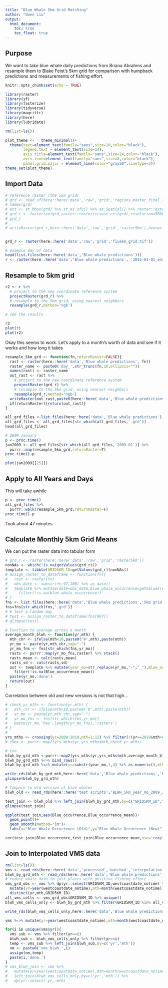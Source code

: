 ```yaml
---
title: "Blue Whale 5km Grid Matching"
author: "Owen Liu"
output: 
  html_document:
    toc: true
    toc_float: true
---
```


## Purpose

We want to take blue whale daily predictions from Briana Abrahms and resample them to Blake Feist's 5km grid for comparison with humpback predictions and measurements of fishing effort.

```r
knitr::opts_chunk$set(echo = TRUE)
```

```r
library(raster)
library(sf)
library(fasterize)
library(tidyverse)
library(magrittr)
library(here)
library(lubridate)

rm(list=ls())

plot_theme <-   theme_minimal()+
  theme(text=element_text(family="sans",size=10,color="black"),
        legend.text = element_text(size=14),
        axis.title=element_text(family="sans",size=14,color="black"),
        axis.text=element_text(family="sans",size=8,color="black"),
        panel.grid.major = element_line(color="gray50",linetype=3))
theme_set(plot_theme)
```

## Import Data

```r
# reference raster (the 5km grid)
# grd <- read_sf(here::here('data','raw','grid','regions_master_final_lamb.shp'))
# names(grd)
# ext <- st_bbox(grd) %>% st_as_sfc() %>% as_Spatial() %>% raster::extent()
# grd_r <- fasterize(grd,raster::raster(crs=st_crs(grd),resolution=5000,ext=ext),field="GRID5KM_ID")
# grd_r
# 
# writeRaster(grd_r,here::here('data','raw','grid','raster5km'),overwrite=T)


grd_r <- raster(here::here('data','raw','grid','fivekm_grid.tif'))

# example day of data
head(list.files(here::here('data','Blue whale predictions')))
r <- raster(here::here('data','Blue whale predictions', '2015-01-01_ensemble.grd'))

```

## Resample to 5km grid

```r
r2 <- r %>% 
  # project to the new coordinate reference system
  projectRaster(grd_r) %>% 
  # resample to the 5km grid, using nearest neighbors
  resample(grd_r,method='ngb')

# see the results

r2
plot(r)
plot(r2)
```

Okay this seems to work. Let's apply to a month's worth of data and see if it works and how long it takes

```r
resample_5km_grd <- function(fn,returnRaster=FALSE){
  rast <- raster(here::here('data','Blue whale predictions', fn))
  raster_name <- paste0('day_',str_trunc(fn,10,ellipsis=""))
  names(rast) <- raster_name
  out_rast <- rast %>% 
    # project to the new coordinate reference system
    projectRaster(grd_r) %>% 
    # resample to the 5km grid, using nearest neighbors
    resample(grd_r,method='ngb')
  writeRaster(out_rast,paste0(here::here('data','Blue whale predictions','5km grid rasters'),'/',raster_name),overwrite=TRUE)
  if(returnRaster){return(out_rast)}
}

all_grd_files <-list.files(here::here('data','Blue whale predictions'))
all_grd_files <- all_grd_files[str_which(all_grd_files,'.grd')]
head(all_grd_files)

# 2009 January
p <- proc.time()
jan2009 <- all_grd_files[str_which(all_grd_files,'2009-01')] %>% 
  purrr::map(resample_5km_grd,returnRaster=T)
proc.time()-p

plot(jan2009[[25]])
```

## Apply to All Years and Days

This will take awhile

```r
p <- proc.time()
all_grd_files %>% 
  purrr::walk(resample_5km_grd,returnRaster=F)
proc.time()-p
```

Took about 47 minutes

## Calculate Monthly 5km Grid Means

We can put the raster data into tabular form

```r
# grd_r <- raster(here::here('data','raw','grid','raster5km'))
nonNAs <- which(!is.na(getValues(grd_r)))
template <- tibble(GRID5KM_ID=getValues(grd_r)[nonNAs])
# assign_raster_to_dataframe <- function(fn){
#   rast <- raster(fn)
#   obs_date <- substr(fn,97,106) %>% as_date()
#   template %>% mutate(date=obs_date,blue_whale_occurrence=getValues(rast)[nonNAs]) %>% 
#     filter(!is.na(blue_whale_occurrence))
# }
fns <- list.files(here::here('data','Blue whale predictions','5km grid rasters'),full.names = T)
fns=fns[str_which(fns,'.grd')]
# # test a random day
# test <- assign_raster_to_dataframe(fns[987])
# glimpse(test)

# Function to average across a month
average_month_blwh <- function(yr,mth) {
  mth_chr <- ifelse(mth<10,paste0('0',mth),paste(mth))
  yr_mo <- paste(yr,mth_chr,sep="-")
  yr_mo_fns <- fns[str_which(fns,yr_mo)]
  rasts <- purrr::map(yr_mo_fns,raster) %>% stack()
  rasts_mean <- calc(rasts,mean)
  rasts_sd <- calc(rasts,sd)
  out <- template %>% mutate(year_mo=str_replace(yr_mo,"-","_"),Blue_occurrence_mean=getValues(rasts_mean)[nonNAs],Blue_occurrence_sd=getValues(rasts_sd)[nonNAs])%>% 
    filter(!is.na(Blue_occurrence_mean))
  paste(yr_mo,'done')
  return(out)
}

```

Correlation between old and new versions is not that high...

```r
# check_yr_mths <- function(yr,mth) {
#   mth_chr <- ifelse(mth<10,paste0('0',mth),paste(mth))
#   yr_mo <- paste(yr,mth_chr,sep="-")
#   yr_mo_fns <- fns[str_which(fns,yr_mo)]
#   paste(yr_mo,'has',length(yr_mo_fns),'rasters')
# }
# 
yrs_mths <- crossing(yr=2009:2019,mth=1:12) %>% filter(!(yr==2019&mth>8))
# chex <- purrr::map2(yrs_mths$yr,yrs_mths$mth,check_yr_mths)

# run
blwh_by_grd_mth <-purrr::map2(yrs_mths$yr,yrs_mths$mth,average_month_blwh)
blwh_by_grd_mth %<>% bind_rows()
blwh_by_grd_mth %<>% mutate(yr=substr(year_mo,1,4) %>% as.numeric(),mth=substr(year_mo,6,7) %>% as.numeric())

write_rds(blwh_by_grd_mth,here::here('data','Blue whale predictions','blwh_by_grd_mth.rds'))
glimpse(blwh_by_grd_mth)

# Compare to old version of blue whales
blwh_old <- read_rds(here::here('test scripts','BLWH_5km_year_mo_2009_2018.RDS')) %>% ungroup() %>% mutate(GRID5KM_ID=as.numeric(as.character(GRID5KM_ID)))

test_join <- blwh_old %>% left_join(blwh_by_grd_mth,by=c("GRID5KM_ID","year_mo"))
glimpse(test_join)

ggplot(test_join,aes(Blue_occurrence,Blue_occurrence_mean))+
  geom_point()+
  geom_smooth(method="lm")+
  labs(x="Blue Whale Occurrence (Old)",y="Blue Whale Occurrence (New)")

cor(test_join$Blue_occurrence,test_join$Blue_occurrence_mean,use='complete.obs')
```

## Join to Interpolated VMS data

```r
rm(list=ls())
vms <- read_rds(here::here('data','processed','matched','interpolation','vms_all_interpolated_w_grd.rds'))
blwh_by_grd_mth <- read_rds(here::here('data','Blue whale predictions','blwh_by_grd_mth.rds'))
# reduce whale data to just places with positive fishing effort
vms_grd_obs <- vms %>% dplyr::select(GRID5KM_ID,westcoastdate_notime) %>% 
  mutate(yr=year(westcoastdate_notime),mth=month(westcoastdate_notime)) %>% 
  distinct(yr,mth,GRID5KM_ID)
all_vms_cells <- vms_grd_obs$GRID5KM_ID %>% unique()
blwh_vms_cells_only <- blwh_by_grd_mth %>% filter(GRID5KM_ID %in% all_vms_cells)

write_rds(blwh_vms_cells_only,here::here('data','Blue whale predictions','blwh_vms_cells_only.rds'))

vms %<>% mutate(yr=year(westcoastdate_notime),mth=month(westcoastdate_notime))

for(i in unique(vms$yr)){
  vms_sub <- vms %>% filter(yr==i)
  blwh_sub <- blwh_vms_cells_only %>% filter(yr==i)
  temp <- vms_sub %>% left_join(blwh_sub,by=c('yr','mth'))
  nm <- paste0('vms_blwh_',i)
  assign(nm,temp)
  paste(i,'done.')
}
# vms_blwh_join <- vms %>% 
#   mutate(yr=year(westcoastdate_notime),mth=month(westcoastdate_notime)) %>% 
#   left_join(blwh_vms_cells_only,by=c('yr','mth')) %>% 
#   dplyr::select(-yr,-mth)
```






